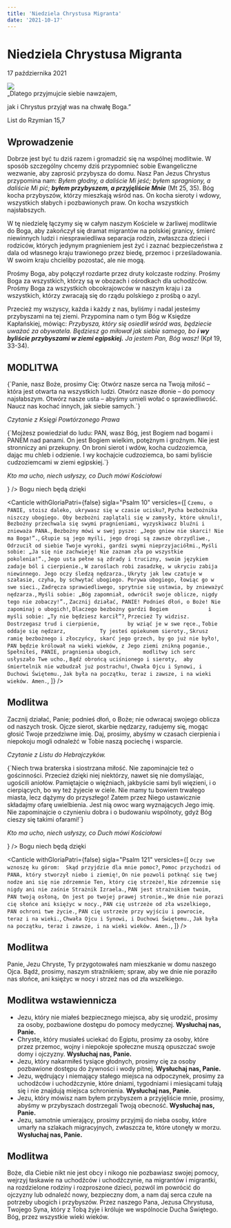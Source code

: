 ```yaml
---
title: 'Niedziela Chrystusa Migranta'
date: '2021-10-17'
---
```


# Niedziela Chrystusa Migranta

<p className="relative mb-2" style={{ top: -20 }}>
  17 października 2021
</p>

<img src="/banners/christ-migrant.jpg" />

<div className="mt-6 mb-2 mx-auto font-light" style={{ textAlign: 'center' }}>
  „Dlatego przyjmujcie siebie nawzajem,
  <p>jak i Chrystus przyjął was na chwałę Boga.”</p>
</div>

<p className="font-light text-right italic">List do Rzymian 15,7</p>

## Wprowadzenie

<div class="space-y-2">
Dobrze jest być tu dziś razem i gromadzić się na wspólnej modlitwie. W sposób szczególny chcemy dziś przypomnieć sobie Ewangeliczne wezwanie, aby zaprosić przybysza do domu. Nasz Pan Jezus Chrystus przypomina nam: <i>Byłem głodny, a daliście Mi jeść; byłem spragniony, a daliście Mi pić; <strong>byłem przybyszem, a przyjęliście Mnie</strong></i> (Mt 25, 35). Bóg kocha przybyszów, którzy mieszkają wśród nas. On kocha sieroty i wdowy, wszystkich słabych i pozbawionych praw. On kocha wszystkich najsłabszych.

W tę niedzielę łączymy się w całym naszym Kościele w żarliwej modlitwie do Boga, aby zakończył się dramat migrantów na polskiej granicy, śmierć niewinnych ludzi i niesprawiedliwa separacja rodzin, zwłaszcza dzieci i rodziców, których jedynym pragnieniem jest żyć i zaznać bezpieczeństwa z dala od własnego kraju trawionego przez biedę, przemoc i prześladowania. W swoim kraju chcieliby pozostać, ale nie mogą.

Prośmy Boga, aby połączył rozdarte przez druty kolczaste rodziny. Prośmy Boga za wszystkich, którzy są w obozach i ośrodkach dla uchodźców. Prośmy Boga za wszystkich obcokrajowców w naszym kraju i za wszystkich, którzy zwracają się do rządu polskiego z prośbą o azyl.

Przecież my wszyscy, każda i każdy z nas, byliśmy i nadal jesteśmy przybyszami na tej ziemi. Przypomina nam o tym Bóg w Księdze Kapłańskiej, mówiąc: <i>Przybysza, który się osiedlił wśród was, będziecie uważać za obywatela. Będziesz go miłował jak siebie samego, bo <strong>i wy byliście przybyszami w ziemi egipskiej.</strong> Ja jestem Pan, Bóg wasz!</i> (Kpł 19, 33-34).

</div>

## MODLITWA

<V>
  {`Panie, nasz Boże, prosimy Cię: 
  Otwórz nasze serca na Twoją miłość 
  – która jest otwarta na wszystkich ludzi. 
  Otwórz nasze dłonie – do pomocy najsłabszym.
  Otwórz nasze usta – abyśmy umieli wołać o sprawiedliwość. 
  Naucz nas kochać innych, jak siebie samych.`}
</V>
<Amen />

<div className="my-6 space-y-2">
  <Passage
    type="first"
    sigla="Pwt 10, 17-19"
    passage={
      <>
        <p>
          <i>Czytanie z Księgi Powtórzonego Prawa</i>
        </p>
        <div>
          {`Mojżesz powiedział do ludu: PAN, wasz Bóg, jest Bogiem nad bogami i PANEM nad panami. On jest Bogiem wielkim, potężnym i groźnym. Nie jest stronniczy ani przekupny. On broni sierot i wdów, kocha cudzoziemca, dając mu chleb i odzienie. I wy kochajcie cudzoziemca, bo sami byliście cudzoziemcami w ziemi egipskiej.`}
        </div>
        <p>
          <i>Kto ma ucho, niech usłyszy, co Duch mówi Kościołowi</i>
        </p>
      </>
    }
  />
  <R>Bogu niech będą dzięki</R>
</div>

<Canticle
  withGloriaPatri={false}
  sigla="Psalm 10"
  versicles={[
    `Czemu, o PANIE, stoisz daleko,
	ukrywasz się w czasie ucisku?`,
    `Pycha bezbożnika niszczy ubogiego.
	Oby bezbożni zaplątali się w zamysły, które uknuli!`,
    `Bezbożny przechwala się swymi pragnieniami,
	wyzyskiwacz bluźni i znieważa PANA.`,
    `Bezbożny mówi w swej pysze:
	„Jego gniew nie skarci! Nie ma Boga!”.`,
    `Głupie są jego myśli,
	jego drogi są zawsze obrzydliwe.`,
    `Odrzucił od siebie Twoje wyroki,
	gardzi swymi nieprzyjaciółmi.`,
    `Myśli sobie: „Ja się nie zachwieję!
	Nie zaznam zła po wszystkie pokolenia!”.`,
    `Jego usta pełne są zdrady i trucizny,
	swoim językiem zadaje ból i cierpienie.`,
    `W zaroślach robi zasadzkę,
	w ukryciu zabija niewinnego.
	Jego oczy śledzą nędzarza.`,
    `Ukryty jak lew czatuje w szałasie,
	czyha, by schwytać ubogiego.
	Porywa ubogiego, łowiąc go w swe sieci.`,
    `Zadręcza sprawiedliwego,
	sprytnie się ustawia, by znieważyć nędzarza.`,
    `Myśli sobie: „Bóg zapomniał,
	odwrócił swoje oblicze, nigdy tego nie zobaczy!”.`,
    `Zacznij działać, PANIE! Podnieś dłoń, o Boże!
	Nie zapominaj o ubogich!`,
    `Dlaczego bezbożny gardzi Bogiem			
    i myśli sobie: „Ty nie będziesz karcił”?`,
    `Przecież Ty widzisz. Dostrzegasz trud i cierpienie,		
    by wziąć je w swe ręce.`,
    `Tobie oddaje się nędzarz,			
    Ty jesteś opiekunem sieroty.`,
    `Skrusz ramię bezbożnego i złoczyńcy,
	skarć jego grzech, by go już nie było!`,
    `PAN będzie królował na wieki wieków,
	z Jego ziemi znikną poganie.`,
    `Spełniłeś, PANIE, pragnienia ubogich,		
    modlitwy ich serc  usłyszało Twe ucho.`,
    `Bądź obrońcą uciśnionego i sieroty, 
	aby śmiertelnik nie wzbudzał już postrachu!`,
    `Chwała Ojcu i Synowi,
  i Duchowi Świętemu.`,
    `Jak była na początku, teraz i zawsze,
  i na wieki wieków. Amen.`,
  ]}
/>

## Modlitwa

Zacznij działać, Panie; podnieś dłoń, o Boże; nie odwracaj swojego oblicza od naszych trosk. Ojcze sierot, skarbie nędzarzy, radujemy się, mogąc głosić Twoje przedziwne imię. Daj, prosimy, abyśmy w czasach cierpienia i niepokoju mogli odnaleźć w Tobie naszą pociechę i wsparcie.

<Amen />

<div className="my-6 space-y-2">
  <Passage
    type="second"
    sigla="Hbr 13,1-3.14-16"
    passage={
      <>
        <p>
          <i>Czytanie z Listu do Hebrajczyków.</i>
        </p>
        <div>
          {`Niech trwa braterska i siostrzana miłość. Nie zapominajcie też o gościnności. Przecież dzięki niej niektórzy, nawet się nie domyślając, ugościli aniołów. Pamiętajcie o więźniach, jakbyście sami byli więzieni, i o cierpiących, bo wy też żyjecie w ciele. Nie mamy tu bowiem trwałego miasta, lecz dążymy do przyszłego! Zatem przez Niego ustawicznie składajmy ofarę uwielbienia. Jest nią owoc warg wyznających Jego imię. Nie zapominajcie o czynieniu dobra i o budowaniu wspólnoty, gdyż Bóg cieszy się takimi ofarami!`}
        </div>
        <p>
          <i>Kto ma ucho, niech usłyszy, co Duch mówi Kościołowi</i>
        </p>
      </>
    }
  />
  <R>Bogu niech będą dzięki</R>
</div>

<Canticle
  withGloriaPatri={false}
  sigla="Psalm 121"
  versicles={[
    `Oczy swe wznoszę ku górom: 
Skąd przyjdzie dla mnie pomoc?`,
    `Pomoc przychodzi od PANA,
który stworzył niebo i ziemię!`,
    `On nie pozwoli potknąć się twej nodze
ani się nie zdrzemnie Ten, który cię strzeże!`,
    `Nie zdrzemnie się nigdy ani nie zaśnie
Strażnik Izraela.`,
    `PAN jest strażnikiem twoim, 
PAN twoją osłoną,
On jest po twojej prawej stronie.`,
    `We dnie nie porazi cię słońce
ani księżyc w nocy.`,
    `PAN cię ustrzeże od zła wszelkiego, 
    PAN ochroni twe życie.`,
    `PAN cię ustrzeże
przy wyjściu i powrocie, 
teraz i na wieki.`,
    `Chwała Ojcu i Synowi,
  i Duchowi Świętemu.`,
    `Jak była na początku, teraz i zawsze,
  i na wieki wieków. Amen.`,
  ]}
/>

## Modlitwa

Panie, Jezu Chryste, Ty przygotowałeś nam mieszkanie w domu naszego Ojca. Bądź, prosimy, naszym strażnikiem; spraw, aby we dnie nie poraziło nas słońce, ani księżyc w nocy i strzeż nas od zła wszelkiego.

<Amen />

## Modlitwa wstawiennicza

- Jezu, który nie miałeś bezpiecznego miejsca, aby się urodzić, prosimy za osoby, pozbawione dostępu do pomocy medycznej. **Wysłuchaj nas, Panie.**
- Chryste, który musiałeś uciekać do Egiptu, prosimy za osoby, które przez przemoc, wojny i niepokoje społeczne muszą opuszczać swoje domy i ojczyzny. **Wysłuchaj nas, Panie.**
- Jezu, który nakarmiłeś tysiące głodnych, prosimy cię za osoby pozbawione dostępu do żywności i wody pitnej. **Wysłuchaj nas, Panie.**
- Jezu, wędrujący i niemający stałego miejsca na odpoczynek, prosimy za uchodźców i uchodźczynie, które dniami, tygodniami i miesiącami tułają się i nie znajdują miejsca schronienia. **Wysłuchaj nas, Panie.**
- Jezu, który mówisz nam byłem przybyszem a przyjęliście mnie, prosimy, abyśmy w przybyszach dostrzegali Twoją obecność. **Wysłuchaj nas, Panie.**
- Jezu, samotnie umierający, prosimy przyjmij do nieba osoby, które umarły na szlakach migracyjnych, zwłaszcza te, które utonęły w morzu. **Wysłuchaj nas, Panie.**

<CustomIntercessions />

<KyrieEleison />

<LordsPrayer />

## Modlitwa

Boże, dla Ciebie nikt nie jest obcy i nikogo nie pozbawiasz swojej pomocy, wejrzyj łaskawie na uchodźców i uchodźczynie, na migrantów i migrantki, na rozdzielone rodziny i rozproszone dzieci, pozwól im powrócić do ojczyzny lub odnaleźć nowy, bezpieczny dom, a nam daj serca czułe na potrzeby ubogich i przybyszów. Przez naszego Pana, Jezusa Chrystusa, Twojego Syna, który z Tobą żyje i króluje we wspólnocie Ducha Świętego. Bóg, przez wszystkie wieki wieków.

<Amen />

<BlessingAndConcludingVersicle />
